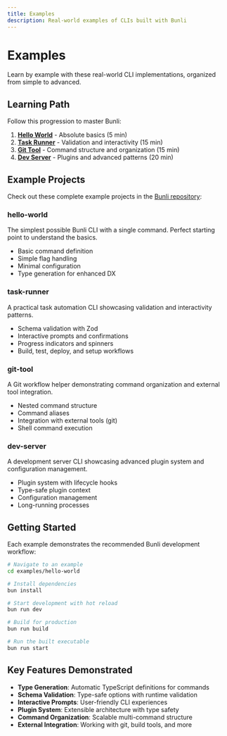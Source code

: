 ```yaml
---
title: Examples
description: Real-world examples of CLIs built with Bunli
---
```


# Examples

Learn by example with these real-world CLI implementations, organized from simple to advanced.

## Learning Path

Follow this progression to master Bunli:

1. **[Hello World](/docs/examples/hello-world)** - Absolute basics (5 min)
2. **[Task Runner](/docs/examples/task-runner)** - Validation and interactivity (15 min)
3. **[Git Tool](/docs/examples/git-tool)** - Command structure and organization (15 min)
4. **[Dev Server](/docs/examples/dev-server)** - Plugins and advanced patterns (20 min)

## Example Projects

Check out these complete example projects in the [Bunli repository](https://github.com/AryaLabsHQ/bunli/tree/main/examples):

### hello-world
The simplest possible Bunli CLI with a single command. Perfect starting point to understand the basics.
- Basic command definition
- Simple flag handling
- Minimal configuration
- Type generation for enhanced DX

### task-runner
A practical task automation CLI showcasing validation and interactivity patterns.
- Schema validation with Zod
- Interactive prompts and confirmations
- Progress indicators and spinners
- Build, test, deploy, and setup workflows

### git-tool
A Git workflow helper demonstrating command organization and external tool integration.
- Nested command structure
- Command aliases
- Integration with external tools (git)
- Shell command execution

### dev-server
A development server CLI showcasing advanced plugin system and configuration management.
- Plugin system with lifecycle hooks
- Type-safe plugin context
- Configuration management
- Long-running processes

## Getting Started

Each example demonstrates the recommended Bunli development workflow:

```bash
# Navigate to an example
cd examples/hello-world

# Install dependencies
bun install

# Start development with hot reload
bun run dev

# Build for production
bun run build

# Run the built executable
bun run start
```

## Key Features Demonstrated

- **Type Generation**: Automatic TypeScript definitions for commands
- **Schema Validation**: Type-safe options with runtime validation
- **Interactive Prompts**: User-friendly CLI experiences
- **Plugin System**: Extensible architecture with type safety
- **Command Organization**: Scalable multi-command structure
- **External Integration**: Working with git, build tools, and more